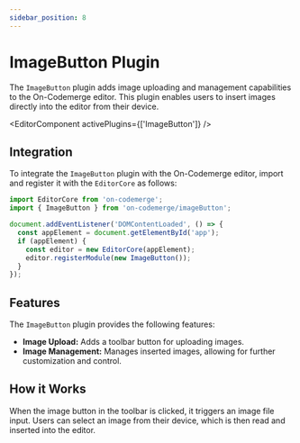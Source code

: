 ```yaml
---
sidebar_position: 8
---
```


# ImageButton Plugin

The `ImageButton` plugin adds image uploading and management capabilities to the On-Codemerge editor. This plugin enables users to insert images directly into the editor from their device.


<EditorComponent activePlugins={['ImageButton']} />

## Integration

To integrate the `ImageButton` plugin with the On-Codemerge editor, import and register it with the `EditorCore` as follows:

```jsx title="Initialize and Register ImageButton"
import EditorCore from 'on-codemerge';
import { ImageButton } from 'on-codemerge/imageButton';

document.addEventListener('DOMContentLoaded', () => {
  const appElement = document.getElementById('app');
  if (appElement) {
    const editor = new EditorCore(appElement);
    editor.registerModule(new ImageButton());
  }
});
```

## Features

The `ImageButton` plugin provides the following features:

- **Image Upload:** Adds a toolbar button for uploading images.
- **Image Management:** Manages inserted images, allowing for further customization and control.

## How it Works

When the image button in the toolbar is clicked, it triggers an image file input. Users can select an image from their device, which is then read and inserted into the editor.
